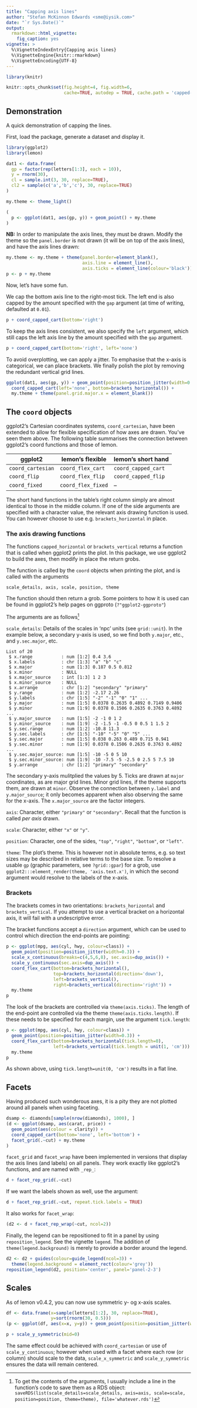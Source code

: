 ---
title: "Capping axis lines"
author: "Stefan McKinnon Edwards <sme@iysik.com>"
date: "`r Sys.Date()`"
output:
  rmarkdown::html_vignette:
    fig_caption: yes
vignette: >
  %\VignetteIndexEntry{Capping axis lines}
  %\VignetteEngine{knitr::rmarkdown}
  %\VignetteEncoding{UTF-8}
---

```{r setup,include=FALSE}
library(knitr)

knitr::opts_chunk$set(fig.height=4, fig.width=6,
                      cache=TRUE, autodep = TRUE, cache.path = 'capped-axes-cache/')
```

## Demonstration

A quick demonstration of capping the lines.

First, load the package, generate a dataset and display it.

```{r load_pkg_and_data,fig.cap='Default ggplot2 plotting.'}
library(ggplot2)
library(lemon)

dat1 <- data.frame(
  gp = factor(rep(letters[1:3], each = 10)),
  y = rnorm(30),
  cl = sample.int(3, 30, replace=TRUE),
  cl2 = sample(c('a','b','c'), 30, replace=TRUE)
)

my.theme <- theme_light()

(
  p <- ggplot(dat1, aes(gp, y)) + geom_point() + my.theme
)
```

**NB:** In order to manipulate the axis lines, they must be drawn.
Modify the theme so the `panel.border` is not drawn (it will be on top of the axis lines),
and have the axis lines drawn:

```{r theme}
my.theme <- my.theme + theme(panel.border=element_blank(), 
                             axis.line = element_line(), 
                             axis.ticks = element_line(colour='black'))
p <- p + my.theme
```

Now, let's have some fun.

We cap the bottom axis line to the right-most tick. The left end is also capped by the amount
specified with the `gap` argument (at time of writing, defaulted at `0.01`).
```{r fig.cap='Using `coord_capped_cart` to cap the bottom axis from the right. The left axis is unaffected.'}
p + coord_capped_cart(bottom='right')
```

To keep the axis lines consistent, we also specify the `left` argument, which still caps the left
axis line by the amount specified with the `gap` argument.
```{r fig.cap='As before, but left axis is now also capped to give a consistent look.'}
p + coord_capped_cart(bottom='right', left='none')
```


To avoid overplotting, we can apply a jitter. 
To emphasise that the x-axis is categorical, we can place brackets.
We finally polish the plot by removing the redundant vertical grid lines.
```{r fig.cap='Placing brackets instead of ticks emphasises that the x-scale is categorical and not nominal.'}
ggplot(dat1, aes(gp, y)) + geom_point(position=position_jitter(width=0.2, height=0)) +
  coord_capped_cart(left='none', bottom=brackets_horizontal()) +
  my.theme + theme(panel.grid.major.x = element_blank())
```


## The `coord` objects

ggplot2's Cartesian coordinates systems, `coord_cartesian`, have been extended 
to allow for flexible specification of how axes are drawn. 
You've seen them above. 
The following table summarises the connection between ggplot2's coord functions
and those of lemon.

 ggplot2          | lemon's flexible   | lemon's short hand
------------------|--------------------|--------------------
`coord_cartesian` | `coord_flex_cart`  | `coord_capped_cart`
`coord_flip`      | `coord_flex_flip`  | `coord_capped_flip`
`coord_fixed`     | `coord_flex_fixed` | --

The short hand functions in the table's right column simply are almost identical
to those in the middle column.
If one of the side arguments are specified with a character value, the 
relevant axis drawing function is used. You can however choose to use e.g.
`brackets_horizontal` in place.

### The axis drawing functions

The functions `capped_horizontal` or `brackets_vertical` returns a function
that is called when ggplot2 prints the plot. 
In this package, we use ggplot2 to build the axes, then modify in place the
return grobs.

The function is called by the `coord` objects when printing the plot, 
and is called with the arguments

    scale_details, axis, scale, position, theme

The function should then return a grob.
Some pointers to how it is used can be found in ggplot2's help pages on
ggproto (`?"ggplot2-ggproto"`)

The arguments are as follows[^tip_rds]

[^tip_rds]: To get the contents of the arguments, I usually include a line
in the function's code to save them as a RDS object:
`saveRDS(list(scale_details=scale_details, axis=axis, scale=scale, position=position, theme=theme), file='whatever.rds')`


`scale_details`: Details of the scales in 'npc' units (see `grid::unit`). 
In the example below, a secondary y-axis is used, so we find both 
`y.major`, etc., and `y.sec.major`, etc.

    List of 20
     $ x.range           : num [1:2] 0.4 3.6
     $ x.labels          : chr [1:3] "a" "b" "c"
     $ x.major           : num [1:3] 0.187 0.5 0.812
     $ x.minor           : NULL
     $ x.major_source    : int [1:3] 1 2 3
     $ x.minor_source    : NULL
     $ x.arrange         : chr [1:2] "secondary" "primary"
     $ y.range           : num [1:2] -2.17 2.26
     $ y.labels          : chr [1:5] "-2" "-1" "0" "1" ...
     $ y.major           : num [1:5] 0.0378 0.2635 0.4892 0.7149 0.9406
     $ y.minor           : num [1:9] 0.0378 0.1506 0.2635 0.3763 0.4892 ...
     $ y.major_source    : num [1:5] -2 -1 0 1 2
     $ y.minor_source    : num [1:9] -2 -1.5 -1 -0.5 0 0.5 1 1.5 2
     $ y.sec.range       : num [1:2] -10.8 11.3
     $ y.sec.labels      : chr [1:5] "-10" "-5" "0" "5" ...
     $ y.sec.major       : num [1:5] 0.038 0.263 0.489 0.715 0.941
     $ y.sec.minor       : num [1:9] 0.0378 0.1506 0.2635 0.3763 0.4892 ...
     $ y.sec.major_source: num [1:5] -10 -5 0 5 10
     $ y.sec.minor_source: num [1:9] -10 -7.5 -5 -2.5 0 2.5 5 7.5 10
     $ y.arrange         : chr [1:2] "primary" "secondary"

The secondary y-axis mulitplied the values by 5.
Ticks are drawn at `major` coordinates, as are major grid lines. 
Minor grid lines, if the theme supports them, are drawn at `minor`.
Observe the connection between `y.label` and `y.major_source`; it only becomes
apparent when also observing the same for the x-axis. 
The `x.major_source` are the factor integers.

`axis`: Character, either `"primary"` or `"secondary"`. Recall that the
function is called _per axis_ drawn.

`scale`: Character, either `"x"` or `"y"`. 

`position`: Character, one of the sides, `"top"`, `"right"`, `"bottom"`, or 
`"left"`.

`theme`: The plot's theme. This is however not in absolute terms, 
e.g. so text sizes may be described in relative terms to the base size. 
To resolve a usable `gp` (graphic parameters, see `?grid::gpar`) for a grob,
use `ggplot2:::element_render(theme, 'axis.text.x')`, in which the
second argument would resolve to the labels of the x-axis.

### Brackets

The brackets comes in two orientations: 
`brackets_horizontal` and `brackets_vertical`. 
If you attempt to use a vertical bracket on a horizontal axis, it will fail with
a undescriptive error.

The bracket functions accept a `direction` argument, which can be used to control
which direction the end-points are pointing:

```{r brackets}
p <- ggplot(mpg, aes(cyl, hwy, colour=class)) +
  geom_point(position=position_jitter(width=0.3)) +
  scale_x_continuous(breaks=c(4,5,6,8), sec.axis=dup_axis()) + 
  scale_y_continuous(sec.axis=dup_axis()) +
  coord_flex_cart(bottom=brackets_horizontal(), 
                  top=brackets_horizontal(direction='down'),
                  left=brackets_vertical(), 
                  right=brackets_vertical(direction='right')) +
  my.theme
p
```

The look of the brackets are controlled via `theme(axis.ticks)`. 
The length of the end-point are controlled via the theme 
`theme(axis.ticks.length)`. If these needs to be specified for each margin,
use the argument `tick.length`:

```{r}
p <- ggplot(mpg, aes(cyl, hwy, colour=class)) +
  geom_point(position=position_jitter(width=0.3)) +
  coord_flex_cart(bottom=brackets_horizontal(tick.length=0), 
                  left=brackets_vertical(tick.length = unit(1, 'cm'))) +
  my.theme
p
```

As shown above, using `tick.length=unit(0, 'cm')` results in a flat line.

## Facets

Having produced such wonderous axes, it is a pity they are not plotted around 
all panels when using faceting. 

```{r}
dsamp <- diamonds[sample(nrow(diamonds), 1000), ]
(d <- ggplot(dsamp, aes(carat, price)) +
  geom_point(aes(colour = clarity)) + 
  coord_capped_cart(bottom='none', left='bottom') +
  facet_grid(.~cut) + my.theme
)
```

`facet_grid` and `facet_wrap` have been implemented in versions that display
the axis lines (and labels) on all panels. They work exactly like ggplot2's 
functions, and are named with `_rep_`:
```{r}
d + facet_rep_grid(.~cut)
```

If we want the labels shown as well, use the argument:
```{r}
d + facet_rep_grid(.~cut, repeat.tick.labels = TRUE)
```

It also works for `facet_wrap`:
```{r}
(d2 <- d + facet_rep_wrap(~cut, ncol=2))
```

Finally, the legend can be repositioned to fit in a panel by using 
`reposition_legend`.
See the vignette `legend`. 
The addition of `theme(legend.background)` is merely to provide a border around
the legend.
```{r}
d2 <- d2 + guides(colour=guide_legend(ncol=3)) + 
  theme(legend.background = element_rect(colour='grey'))
reposition_legend(d2, position='center', panel='panel-2-3')
```


## Scales

As of lemon v0.4.2, you can now use symmetric y- og x-axis scales.

```{r echo=FALSE,fig.cap='Some points which should center around 0, but the scale indicates it\' off-target.'}
df <- data.frame(x=sample(letters[1:2], 30, replace=TRUE),
                 y=sort(rnorm(30, 0.5)))
(p <- ggplot(df, aes(x=x, y=y)) + geom_point(position=position_jitter(width=0.2)))
```

```{r fig.cap='With the now added symmetric scale, it is nicely centered around 0.'}
p + scale_y_symmetric(mid=0)
```

The same effect could be achieved with `coord_cartesian` or
use of `scale_y_continuous`; however when used with a facet
where each row (or column) should scale to the data, 
`scale_x_symmetric` and `scale_y_symmetric` ensures the data
will remain centered.

